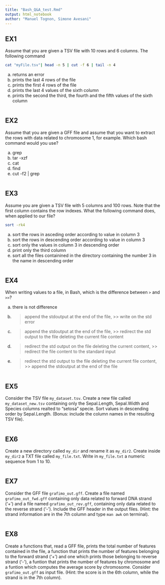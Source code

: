 ```yaml
---
title: "Bash_Q&A_test.Rmd"
output: html_notebook
author: "Manuel Tognon, Simone Avesani"
---
```

  
## EX1
  
Assume that you are given a TSV file with 10 rows and 6 columns. The following command
```bash
cat "myFile.tsv"| head -n 5 | cut -f 6 | tail -n 4 
```
a) returns an error
b) prints the last 4 rows of the file
c) prints the first 4 rows of the file
d) prints the last 4 values of the sixth column
e) prints the second the third, the fourth and the fifth values of the sixth column
```r

```

## EX2
Assume that you are given a GFF file and assume that you want to extract the rows with data related to 
chromosome 1, for example.
Which bash command would you use?
  
a) grep
b) tar -xzf
c) cat
d) find
e) cut -f2 | grep 
```r

```

## EX3

Assume you are given a TSV file with 5 columns and 100 rows. Note that the first column contains the row 
indexes.
What the following command does, when applied to our file? 
```bash
sort -rk4
```
a) sort the rows in asceding order according to value in column 3
b) sort the rows in descending order according to value in column 3 
c) sort only the values in column 3 in descending order
d) print only the third column 
e) sort all the files containined in the directory containing the number 3 in the name in descending order
```r

```

## EX4

When writing values to a file, in Bash, which is the difference between `>` and `>>`?
  
a) there is not difference
b) > append the stdoutput at the end of the file, >> write on the std error
c) > append the stdoutput at the end of the file, >> redirect the std output to the file deleting the current 
   file content
d) > redirect the std output on the file deleting the current content, >> redirect the file content to the 
   standard input
e) > redirect the std output to the file deleting the current file content, >> append the stdoutput at the end
   of the file
```r

```

## EX5

Consider the TSV file `my_dataset.tsv`. 
Create a new file called `my_dataset_new.tsv` containing only the Sepal.Length, Sepal.Width and Species 
columns realted to "setosa" specie. Sort values in descending order by Sepal.Length. (Bonus: include the 
column names in the resulting TSV file).

```bash

```

## EX6

Create a new directory called `my_dir` and rename it as `my_dir2`. Create inside `my_dir2` a TXT file called 
`my_file.txt`. Write in `my_file.txt` a numeric sequence from 1 to 10.
```bash

```

## EX7

Consider the GFF file `grafimo_out.gff`. Create a file named `grafimo_out_fwd.gff` containing only data 
related to forward DNA strand ('+') and a file named `grafimo_out_rev.gff`, containing only data related to
the reverse strand ('-'). Include the GFF header in the output files. (Hint: the strand information are in 
the 7th column and type `man awk` on terminal).
```bash

```

## EX8 
Create a functions that, read a GFF file, prints the total number of features contained in the file, a 
function that prints the number of features belonging to the forward strand ('+') and one which prints those
belonging to reverse strand ('-'), a funtion that prints the number of features by chromosome and a funtion 
which computes the average score by chromosome. Consider `grafimo_out.gff` as input file. (Hint: the score is
in the 6th column, while the strand is in the 7th column).

```bash

```

